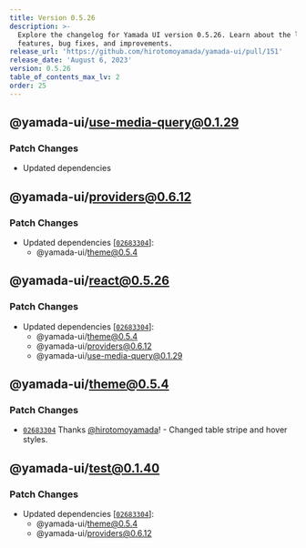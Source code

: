 ```yaml
---
title: Version 0.5.26
description: >-
  Explore the changelog for Yamada UI version 0.5.26. Learn about the latest
  features, bug fixes, and improvements.
release_url: 'https://github.com/hirotomoyamada/yamada-ui/pull/151'
release_date: 'August 6, 2023'
version: 0.5.26
table_of_contents_max_lv: 2
order: 25
---
```


## @yamada-ui/use-media-query@0.1.29

### Patch Changes

- Updated dependencies

## @yamada-ui/providers@0.6.12

### Patch Changes

- Updated dependencies \[[`02683304`](https://github.com/hirotomoyamada/yamada-ui/commit/026833049efc405664606cdb225d83123413c986)]:
  - @yamada-ui/theme@0.5.4

## @yamada-ui/react@0.5.26

### Patch Changes

- Updated dependencies \[[`02683304`](https://github.com/hirotomoyamada/yamada-ui/commit/026833049efc405664606cdb225d83123413c986)]:
  - @yamada-ui/theme@0.5.4
  - @yamada-ui/providers@0.6.12
  - @yamada-ui/use-media-query@0.1.29

## @yamada-ui/theme@0.5.4

### Patch Changes

- [`02683304`](https://github.com/hirotomoyamada/yamada-ui/commit/026833049efc405664606cdb225d83123413c986) Thanks [@hirotomoyamada](https://github.com/hirotomoyamada)! - Changed table stripe and hover styles.

## @yamada-ui/test@0.1.40

### Patch Changes

- Updated dependencies \[[`02683304`](https://github.com/hirotomoyamada/yamada-ui/commit/026833049efc405664606cdb225d83123413c986)]:
  - @yamada-ui/theme@0.5.4
  - @yamada-ui/providers@0.6.12
